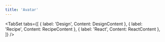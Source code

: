 ```yaml
---
title: 'Avatar'
---
```




<TabSet
  tabs={[
    { label: 'Design', Content: DesignContent },
    { label: 'Recipe', Content: RecipeContent },
    { label: 'React', Content: ReactContent },
  ]}
/>
